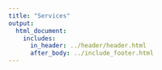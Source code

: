 ```yaml
---
title: "Services"
output:
  html_document:
    includes:
      in_header: ../header/header.html
      after_body: ../include_footer.html
---
```

